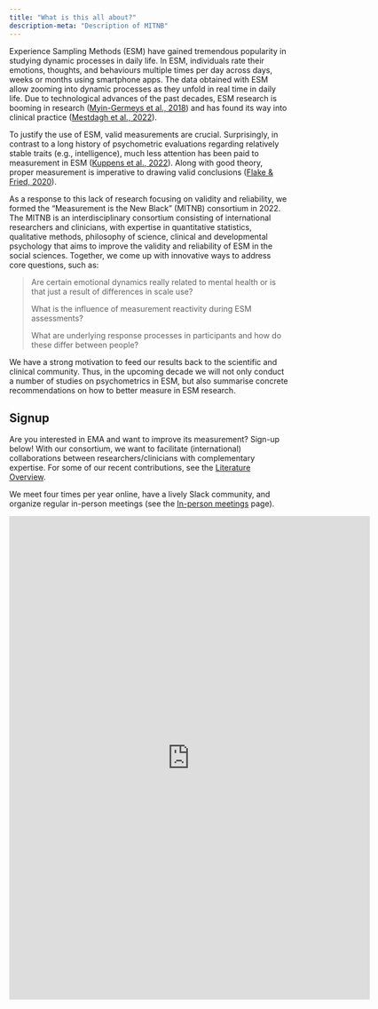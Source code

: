 ```yaml
---
title: "What is this all about?"
description-meta: "Description of MITNB"
---
```


Experience Sampling Methods (ESM) have gained tremendous popularity in studying dynamic processes in daily life. In ESM, individuals rate their emotions, thoughts, and behaviours multiple times per day across days, weeks or months using smartphone apps. The data obtained with ESM allow zooming into dynamic processes as they unfold in real time in daily life. Due to technological advances of the past decades, ESM research is booming in research ([Myin-Germeys et al., 2018](https://doi.org/10.1002/WPS.20513)) and has found its way into clinical practice ([Mestdagh et al., 2022](https://www.frontiersin.org/journals/digital-health/articles/10.3389/fdgth.2023.1182175/full)).

To justify the use of ESM, valid measurements are crucial. Surprisingly, in contrast to a long history of psychometric evaluations regarding relatively stable traits (e.g., intelligence), much less attention has been paid to measurement in ESM ([Kuppens et al., 2022](https://doi.org/10.1007/s42761-022-00101-0)). Along with good theory, proper measurement is imperative to drawing valid conclusions ([Flake & Fried, 2020](https://doi.org/10.1177/2515245920952393)).

As a response to this lack of research focusing on validity and reliability, we formed the “Measurement is the New Black” (MITNB) consortium in 2022. The MITNB is an interdisciplinary consortium consisting of international researchers and clinicians, with expertise in quantitative statistics, qualitative methods, philosophy of science, clinical and developmental psychology that aims to improve the validity and reliability of ESM in the social sciences. Together, we come up with innovative ways to address core questions, such as:

> Are certain emotional dynamics really related to mental health or is that just a result of differences in scale use?
>
> What is the influence of measurement reactivity during ESM assessments?
>
> What are underlying response processes in participants and how do these differ between people?

We have a strong motivation to feed our results back to the scientific and clinical community. Thus, in the upcoming decade we will not only conduct a number of studies on psychometrics in ESM, but also summarise concrete recommendations on how to better measure in ESM research.

## Signup

Are you interested in EMA and want to improve its measurement? Sign-up below! With our consortium, we want to facilitate (international) collaborations between researchers/clinicians with complementary expertise. For some of our recent contributions, see the [Literature Overview](../literature/).

We meet four times per year online, have a lively Slack community, and organize regular in-person meetings (see the [In-person meetings](../meetings/) page).

```{=html}
<iframe src="https://docs.google.com/forms/d/e/1FAIpQLSdYf4uC3M6HFMo_teTBJEuMIs-Fk74PNf8ws1pE-aok6ZMtHw/viewform?embedded=true" width="650" height="871" frameborder="0" marginheight="0" marginwidth="0">Loading…</iframe>
```
